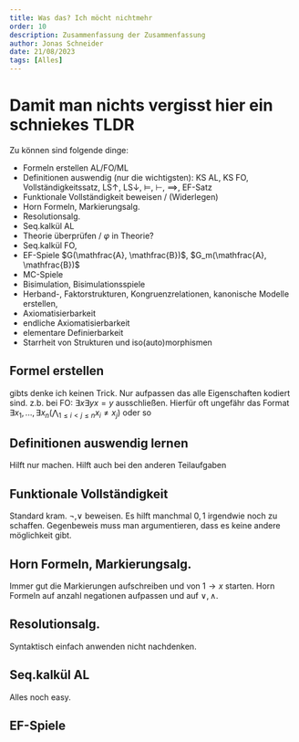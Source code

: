 ```yaml
---
title: Was das? Ich möcht nichtmehr
order: 10
description: Zusammenfassung der Zusammenfassung
author: Jonas Schneider
date: 21/08/2023
tags: [Alles]
---
```


# Damit man nichts vergisst hier ein schniekes TLDR

Zu können sind folgende dinge:

- Formeln erstellen AL/FO/ML
- Definitionen auswendig (nur die wichtigsten): KS AL, KS FO, Vollständigkeitssatz, LS$\uparrow$, LS$\downarrow$, $\models$, $\vdash$, $\implies$, EF-Satz
- Funktionale Vollständigkeit beweisen / (Widerlegen)
- Horn Formeln, Markierungsalg.
- Resolutionsalg.
- Seq.kalkül AL
- Theorie überprüfen / $\varphi$ in Theorie?
- Seq.kalkül FO,
- EF-Spiele $G(\mathfrac{A}, \mathfrac{B})$, $G_m(\mathfrac{A}, \mathfrac{B})$
- MC-Spiele
- Bisimulation, Bisimulationsspiele
- Herband-, Faktorstrukturen, Kongruenzrelationen, kanonische Modelle erstellen,
- Axiomatisierbarkeit
- endliche Axiomatisierbarkeit
- elementare Definierbarkeit
- Starrheit von Strukturen und iso(auto)morphismen

## Formel erstellen

gibts denke ich keinen Trick. Nur aufpassen das alle Eigenschaften kodiert sind. z.b. bei FO: $\exists x \exists y x = y$ ausschließen. Hierfür  oft ungefähr das Format $\exists x_1, ..., \exists x_n (\bigwedge_{1 \le i < j \le n} x_i \neq x_j)$ oder so

## Definitionen auswendig lernen

Hilft nur machen. Hilft auch bei den anderen Teilaufgaben

## Funktionale Vollständigkeit

Standard kram. $\neg, \lor$ beweisen. Es hilft manchmal $0,1$ irgendwie noch zu schaffen. 
Gegenbeweis muss man argumentieren, dass es keine andere möglichkeit gibt.

## Horn Formeln, Markierungsalg.

Immer gut die Markierungen aufschreiben und von $1 \to x$ starten. Horn Formeln auf anzahl negationen aufpassen und auf $\lor, \land$.

## Resolutionsalg.

Syntaktisch einfach anwenden nicht nachdenken.

## Seq.kalkül AL

Alles noch easy. 

## EF-Spiele

